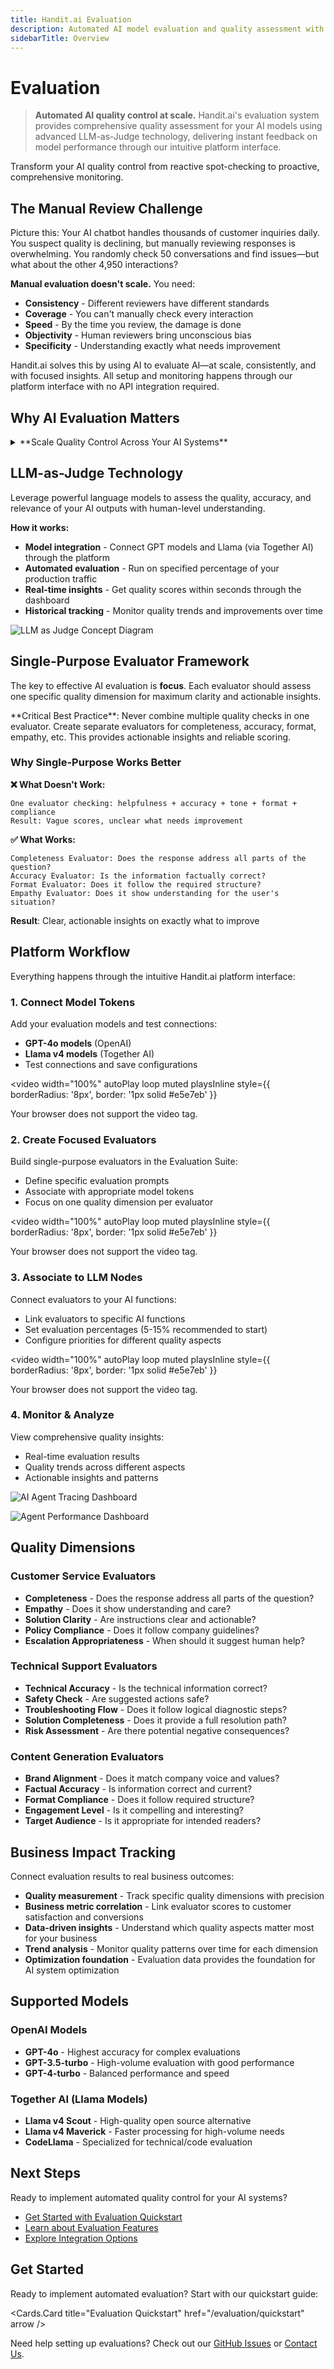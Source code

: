 ```yaml
---
title: Handit.ai Evaluation
description: Automated AI model evaluation and quality assessment with LLM-as-Judge technology.
sidebarTitle: Overview
---
```



# Evaluation

> **Automated AI quality control at scale.** Handit.ai's evaluation system provides comprehensive quality assessment for your AI models using advanced LLM-as-Judge technology, delivering instant feedback on model performance through our intuitive platform interface.

Transform your AI quality control from reactive spot-checking to proactive, comprehensive monitoring.

## The Manual Review Challenge

Picture this: Your AI chatbot handles thousands of customer inquiries daily. You suspect quality is declining, but manually reviewing responses is overwhelming. You randomly check 50 conversations and find issues—but what about the other 4,950 interactions?

**Manual evaluation doesn't scale.** You need:
- **Consistency** - Different reviewers have different standards
- **Coverage** - You can't manually check every interaction  
- **Speed** - By the time you review, the damage is done
- **Objectivity** - Human reviewers bring unconscious bias
- **Specificity** - Understanding exactly what needs improvement

<Callout type="info">
  Handit.ai solves this by using AI to evaluate AI—at scale, consistently, and with focused insights. All setup and monitoring happens through our platform interface with no API integration required.
</Callout>

## Why AI Evaluation Matters

<details>
<summary>**Scale Quality Control Across Your AI Systems**</summary>

- **Automated assessment** - Evaluate thousands of AI responses automatically
- **Consistent standards** - Remove human bias and subjectivity from evaluation
- **Real-time feedback** - Get immediate quality scores on live production data
- **Focused insights** - Single-purpose evaluators provide actionable feedback
- **Performance tracking** - Monitor model quality trends over time
- **Streamlined workflow** - Reduce manual review burden while maintaining high standards

**Ready to upgrade from spot-checking to comprehensive quality control?**

</details>

## LLM-as-Judge Technology

Leverage powerful language models to assess the quality, accuracy, and relevance of your AI outputs with human-level understanding.

**How it works:**
- **Model integration** - Connect GPT models and Llama (via Together AI) through the platform
- **Automated evaluation** - Run on specified percentage of your production traffic
- **Real-time insights** - Get quality scores within seconds through the dashboard
- **Historical tracking** - Monitor quality trends and improvements over time

![LLM as Judge Concept Diagram](/assets/llm_as_judge/llm_as_judge.png)

## Single-Purpose Evaluator Framework

The key to effective AI evaluation is **focus**. Each evaluator should assess one specific quality dimension for maximum clarity and actionable insights.

<Callout type="warning">
  **Critical Best Practice**: Never combine multiple quality checks in one evaluator. Create separate evaluators for completeness, accuracy, format, empathy, etc. This provides actionable insights and reliable scoring.
</Callout>

### Why Single-Purpose Works Better

**❌ What Doesn't Work:**
```
One evaluator checking: helpfulness + accuracy + tone + format + compliance
Result: Vague scores, unclear what needs improvement
```

**✅ What Works:**
```
Completeness Evaluator: Does the response address all parts of the question?
Accuracy Evaluator: Is the information factually correct?
Format Evaluator: Does it follow the required structure?
Empathy Evaluator: Does it show understanding for the user's situation?
```

**Result**: Clear, actionable insights on exactly what to improve

## Platform Workflow

Everything happens through the intuitive Handit.ai platform interface:

### 1. Connect Model Tokens
Add your evaluation models and test connections:
- **GPT-4o models** (OpenAI) 
- **Llama v4 models** (Together AI)
- Test connections and save configurations

<video 
  width="100%" 
  autoPlay 
  loop 
  muted 
  playsInline
  style={{ borderRadius: '8px', border: '1px solid #e5e7eb' }}
>
  <source src="/assets/quickstart/model_token.mp4" type="video/mp4" />
  Your browser does not support the video tag.
</video>

### 2. Create Focused Evaluators
Build single-purpose evaluators in the Evaluation Suite:
- Define specific evaluation prompts
- Associate with appropriate model tokens
- Focus on one quality dimension per evaluator

<video 
  width="100%" 
  autoPlay 
  loop 
  muted 
  playsInline
  style={{ borderRadius: '8px', border: '1px solid #e5e7eb' }}
>
  <source src="/assets/quickstart/evaluator_creation.mp4" type="video/mp4" />
  Your browser does not support the video tag.
</video>

### 3. Associate to LLM Nodes
Connect evaluators to your AI functions:
- Link evaluators to specific AI functions
- Set evaluation percentages (5-15% recommended to start)
- Configure priorities for different quality aspects

<video 
  width="100%" 
  autoPlay 
  loop 
  muted 
  playsInline
  style={{ borderRadius: '8px', border: '1px solid #e5e7eb' }}
>
  <source src="/assets/quickstart/associate_evaluator.mp4" type="video/mp4" />
  Your browser does not support the video tag.
</video>

### 4. Monitor & Analyze
View comprehensive quality insights:
- Real-time evaluation results
- Quality trends across different aspects
- Actionable insights and patterns

![AI Agent Tracing Dashboard](/assets/overview/tracing.png)

![Agent Performance Dashboard](/assets/overview/general-handit.png)

## Quality Dimensions

### Customer Service Evaluators
- **Completeness** - Does the response address all parts of the question?
- **Empathy** - Does it show understanding and care?
- **Solution Clarity** - Are instructions clear and actionable?
- **Policy Compliance** - Does it follow company guidelines?
- **Escalation Appropriateness** - When should it suggest human help?

### Technical Support Evaluators
- **Technical Accuracy** - Is the technical information correct?
- **Safety Check** - Are suggested actions safe?
- **Troubleshooting Flow** - Does it follow logical diagnostic steps?
- **Solution Completeness** - Does it provide a full resolution path?
- **Risk Assessment** - Are there potential negative consequences?

### Content Generation Evaluators
- **Brand Alignment** - Does it match company voice and values?
- **Factual Accuracy** - Is information correct and current?
- **Format Compliance** - Does it follow required structure?
- **Engagement Level** - Is it compelling and interesting?
- **Target Audience** - Is it appropriate for intended readers?

## Business Impact Tracking

Connect evaluation results to real business outcomes:

- **Quality measurement** - Track specific quality dimensions with precision  
- **Business metric correlation** - Link evaluator scores to customer satisfaction and conversions
- **Data-driven insights** - Understand which quality aspects matter most for your business
- **Trend analysis** - Monitor quality patterns over time for each dimension
- **Optimization foundation** - Evaluation data provides the foundation for AI system optimization

## Supported Models

### OpenAI Models
- **GPT-4o** - Highest accuracy for complex evaluations
- **GPT-3.5-turbo** - High-volume evaluation with good performance
- **GPT-4-turbo** - Balanced performance and speed

### Together AI (Llama Models)
- **Llama v4 Scout** - High-quality open source alternative
- **Llama v4 Maverick** - Faster processing for high-volume needs
- **CodeLlama** - Specialized for technical/code evaluation

## Next Steps

Ready to implement automated quality control for your AI systems?

- [Get Started with Evaluation Quickstart](/evaluation/quickstart)
- [Learn about Evaluation Features](/evaluation/features)
- [Explore Integration Options](/evaluation/integration)

## Get Started

Ready to implement automated evaluation? Start with our quickstart guide:

<Cards.Card title="Evaluation Quickstart" href="/evaluation/quickstart" arrow />

Need help setting up evaluations? Check out our [GitHub Issues](https://github.com/Handit-AI/handit.ai-docs/issues) or [Contact Us](/contact). 